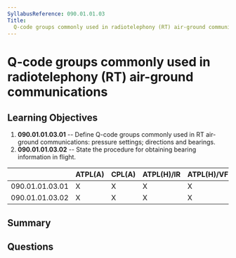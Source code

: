 ```yaml
---
SyllabusReference: 090.01.01.03
Title:
  Q-code groups commonly used in radiotelephony (RT) air-ground communications
---
```


# Q-code groups commonly used in radiotelephony (RT) air-ground communications

## Learning Objectives

1.  **090.01.01.03.01** -- Define Q-code groups commonly used in RT air-ground
    communications: pressure settings; directions and bearings.
2.  **090.01.01.03.02** -- State the procedure for obtaining bearing information
    in flight.

|                 | ATPL(A) | CPL(A) | ATPL(H)/IR | ATPL(H)/VFR | CPL(H) | IR | CBIR(A) |
| --------------- | ------- | ------ | ---------- | ----------- | ------ | -- | ------- |
| 090.01.01.03.01 | X       | X      | X          | X           | X      | X  | X       |
| 090.01.01.03.02 | X       | X      | X          | X           | X      | X  | X       |

## Summary

## Questions
